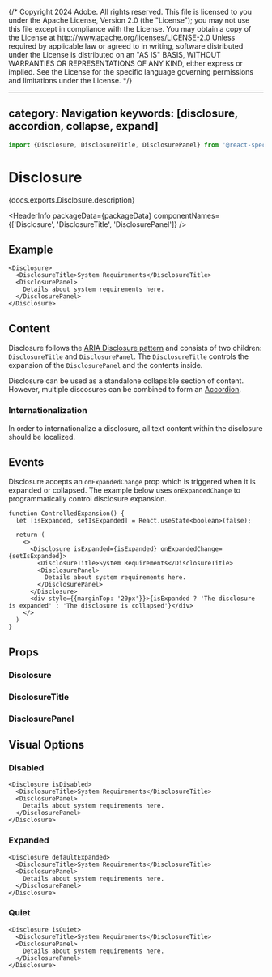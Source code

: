 {/* Copyright 2024 Adobe. All rights reserved.
This file is licensed to you under the Apache License, Version 2.0 (the "License");
you may not use this file except in compliance with the License. You may obtain a copy
of the License at http://www.apache.org/licenses/LICENSE-2.0
Unless required by applicable law or agreed to in writing, software distributed under
the License is distributed on an "AS IS" BASIS, WITHOUT WARRANTIES OR REPRESENTATIONS
OF ANY KIND, either express or implied. See the License for the specific language
governing permissions and limitations under the License. */}



---
category: Navigation
keywords: [disclosure, accordion, collapse, expand]
---

```jsx import
import {Disclosure, DisclosureTitle, DisclosurePanel} from '@react-spectrum/accordion';
```

# Disclosure

<PageDescription>{docs.exports.Disclosure.description}</PageDescription>

<HeaderInfo
  packageData={packageData}
  componentNames={['Disclosure', 'DisclosureTitle', 'DisclosurePanel']} />

## Example

```tsx example
<Disclosure>
  <DisclosureTitle>System Requirements</DisclosureTitle>
  <DisclosurePanel>
    Details about system requirements here.
  </DisclosurePanel>
</Disclosure>
```

## Content

Disclosure follows the [ARIA Disclosure pattern](https://www.w3.org/WAI/ARIA/apg/patterns/disclosure/) and consists of two children: `DisclosureTitle` and `DisclosurePanel`. The `DisclosureTitle` controls the expansion of the `DisclosurePanel` and the contents inside. 

Disclosure can be used as a standalone collapsible section of content. However, multiple discosures can be combined to form an [Accordion](Accordion.html).

### Internationalization

In order to internationalize a disclosure, all text content within the disclosure should be localized.

## Events

Disclosure accepts an `onExpandedChange` prop which is triggered when it is expanded or collapsed. The example below uses `onExpandedChange` to programmatically control disclosure expansion.

```tsx example
function ControlledExpansion() {
  let [isExpanded, setIsExpanded] = React.useState<boolean>(false);
  
  return (
    <>
      <Disclosure isExpanded={isExpanded} onExpandedChange={setIsExpanded}>
        <DisclosureTitle>System Requirements</DisclosureTitle>
        <DisclosurePanel>
          Details about system requirements here.
        </DisclosurePanel>
      </Disclosure>
      <div style={{marginTop: '20px'}}>{isExpanded ? 'The disclosure is expanded' : 'The disclosure is collapsed'}</div>
    </>
  )
}
```

## Props

### Disclosure

<PropTable component={docs.exports.Disclosure} links={docs.links} />

### DisclosureTitle

<PropTable component={docs.exports.DisclosureTitle} links={docs.links} />

### DisclosurePanel

<PropTable component={docs.exports.DisclosurePanel} links={docs.links} />


## Visual Options

### Disabled

```tsx example
<Disclosure isDisabled>
  <DisclosureTitle>System Requirements</DisclosureTitle>
  <DisclosurePanel>
    Details about system requirements here.
  </DisclosurePanel>
</Disclosure>
```

### Expanded

```tsx example
<Disclosure defaultExpanded>
  <DisclosureTitle>System Requirements</DisclosureTitle>
  <DisclosurePanel>
    Details about system requirements here.
  </DisclosurePanel>
</Disclosure>
```

### Quiet

```tsx example
<Disclosure isQuiet>
  <DisclosureTitle>System Requirements</DisclosureTitle>
  <DisclosurePanel>
    Details about system requirements here.
  </DisclosurePanel>
</Disclosure>
```
